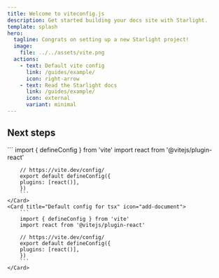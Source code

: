 ```yaml
---
title: Welcome to viteconfig.js
description: Get started building your docs site with Starlight.
template: splash
hero:
  tagline: Congrats on setting up a new Starlight project!
  image:
    file: ../../assets/vite.png
  actions:
    - text: Default vite config
      link: /guides/example/
      icon: right-arrow
    - text: Read the Starlight docs
      link: /guides/example/
      icon: external
      variant: minimal
---
```



## Next steps

<CardGrid stagger>
	<Card title="Default config for jsx" icon="pencil">
        ```
        import { defineConfig } from 'vite'
        import react from '@vitejs/plugin-react'

        // https://vite.dev/config/
        export default defineConfig({
        plugins: [react()],
        })
        ```
    </Card>
	<Card title="Default config for tsx" icon="add-document">
        ```
        import { defineConfig } from 'vite'
        import react from '@vitejs/plugin-react'

        // https://vite.dev/config/
        export default defineConfig({
        plugins: [react()],
        })
        ```
    </Card>

[//]: # (<Card title="Configure your site" icon="setting">)

[//]: # (	Edit your `sidebar` and other config in `astro.config.mjs`.)

[//]: # (</Card>)

[//]: # (<Card title="Read the docs" icon="open-book">)

[//]: # (	Learn more in [the Starlight Docs]&#40;https://starlight.astro.build/&#41;.)

[//]: # (</Card>)
</CardGrid>

